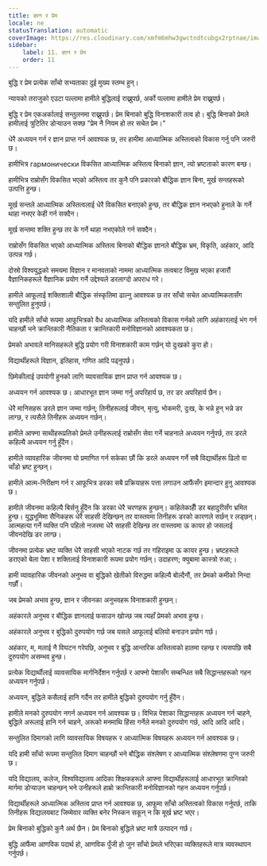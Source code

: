 ```yaml
---
title: ज्ञान र प्रेम
locale: ne
statusTranslation: automatic
coverImage: https://res.cloudinary.com/xmfm6mhw3gwctndtcubgx2rptnae/image/upload/v1740337243/small_cover_educacion_fundamental_a051170f1c.webp
sidebar:
    label: 11. ज्ञान र प्रेम
    order: 11
---
```

बुद्धि र प्रेम प्रत्येक साँचो सभ्यताका दुई मुख्य स्तम्भ हुन्।

न्यायको तराजुको एउटा पल्लामा हामीले बुद्धिलाई राख्नुपर्छ, अर्को पल्लामा हामीले प्रेम राख्नुपर्छ।

बुद्धि र प्रेम एकअर्कालाई सन्तुलनमा राख्नुपर्छ। प्रेम बिनाको बुद्धि विनाशकारी तत्व हो। बुद्धि बिनाको प्रेमले हामीलाई त्रुटितिर डोऱ्याउन सक्छ "प्रेम नै नियम हो तर सचेत प्रेम।"

धेरै अध्ययन गर्न र ज्ञान प्राप्त गर्न आवश्यक छ, तर हामीमा आध्यात्मिक अस्तित्वको विकास गर्नु पनि जरुरी छ।

हामीभित्र гармонически विकसित आध्यात्मिक अस्तित्व बिनाको ज्ञान, त्यो भ्रष्टताको कारण बन्छ।

हामीभित्र राम्रोसँग विकसित भएको अस्तित्व तर कुनै पनि प्रकारको बौद्धिक ज्ञान बिना, मूर्ख सन्तहरूको उत्पत्ति हुन्छ।

मूर्ख सन्तले आध्यात्मिक अस्तित्वलाई धेरै विकसित बनाएको हुन्छ, तर बौद्धिक ज्ञान नभएको हुनाले के गर्ने थाहा नभएर केही गर्न सक्दैन।

मूर्ख सन्तमा शक्ति हुन्छ तर के गर्ने थाहा नभएकोले गर्न सक्दैन।

राम्रोसँग विकसित भएको आध्यात्मिक अस्तित्व बिनाको बौद्धिक ज्ञानले बौद्धिक भ्रम, विकृति, अहंकार, आदि उत्पन्न गर्छ।

दोस्रो विश्वयुद्धको समयमा विज्ञान र मानवताको नाममा आध्यात्मिक तत्वबाट विमुख भएका हजारौं वैज्ञानिकहरूले वैज्ञानिक प्रयोग गर्ने उद्देश्यले डरलाग्दो अपराध गरे।

हामीले आफूलाई शक्तिशाली बौद्धिक संस्कृतिमा ढाल्नु आवश्यक छ तर साँचो सचेत आध्यात्मिकतासँग सन्तुलित हुनुपर्छ।

यदि हामीले साँचो रूपमा आफूभित्रको वैध आध्यात्मिक अस्तित्वको विकास गर्नको लागि अहंकारलाई भंग गर्न चाहन्छौं भने क्रान्तिकारी नैतिकता र क्रान्तिकारी मनोविज्ञानको आवश्यकता छ।

प्रेमको अभावले मानिसहरूले बुद्धि प्रयोग गरी विनाशकारी काम गर्छन् यो दुःखको कुरा हो।

विद्यार्थीहरूले विज्ञान, इतिहास, गणित आदि पढ्नुपर्छ।

छिमेकीलाई उपयोगी हुनको लागि व्यावसायिक ज्ञान प्राप्त गर्न आवश्यक छ।

अध्ययन गर्न आवश्यक छ। आधारभूत ज्ञान जम्मा गर्नु अपरिहार्य छ, तर डर अपरिहार्य छैन।

धेरै मानिसहरू डरले ज्ञान जम्मा गर्छन्; तिनीहरूलाई जीवन, मृत्यु, भोकमरी, दुःख, के भन्ने हुन् भन्ने डर लाग्छ, र त्यसैले तिनीहरू अध्ययन गर्छन्।

हामीले आफ्ना साथीहरूप्रतिको प्रेमले उनीहरूलाई राम्रोसँग सेवा गर्ने चाहनाले अध्ययन गर्नुपर्छ, तर डरले कहिल्यै अध्ययन गर्नु हुँदैन।

हामीले व्यावहारिक जीवनमा यो प्रमाणित गर्न सकेका छौं कि डरले अध्ययन गर्ने सबै विद्यार्थीहरू ढिलो वा चाँडो भ्रष्ट हुन्छन्।

हामीले आत्म-निरीक्षण गर्न र आफूभित्र डरका सबै प्रक्रियाहरू पत्ता लगाउन आफैंसँग इमान्दार हुनु आवश्यक छ।

हामीले जीवनमा कहिल्यै बिर्सनु हुँदैन कि डरका धेरै चरणहरू हुन्छन्। कहिलेकाहीँ डर बहादुरीसँग भ्रमित हुन्छ। युद्धभूमिमा सैनिकहरू धेरै साहसी देखिन्छन् तर वास्तवमा तिनीहरू डरको कारणले सर्छन् र लड्छन्। आत्महत्या गर्ने व्यक्ति पनि पहिलो नजरमा धेरै साहसी देखिन्छ तर वास्तवमा ऊ कायर हो जसलाई जीवनदेखि डर लाग्छ।

जीवनमा प्रत्येक भ्रष्ट व्यक्ति धेरै साहसी भएको नाटक गर्छ तर गहिराइमा ऊ कायर हुन्छ। भ्रष्टहरूले डराएको बेला पेशा र शक्तिलाई विनाशकारी रूपमा प्रयोग गर्छन्। उदाहरण; क्युबामा कास्त्रो रुआ;।

हामी व्यावहारिक जीवनको अनुभव वा बुद्धिको खेतीको विरुद्धमा कहिल्यै बोल्दैनौं, तर प्रेमको कमीको निन्दा गर्छौं।

जब प्रेमको अभाव हुन्छ, ज्ञान र जीवनका अनुभवहरू विनाशकारी हुन्छन्।

अहंकारले अनुभव र बौद्धिक ज्ञानलाई फसाउन खोज्छ जब त्यहाँ प्रेमको अभाव हुन्छ।

अहंकारले अनुभव र बुद्धिको दुरुपयोग गर्छ जब यसले आफूलाई बलियो बनाउन प्रयोग गर्छ।

अहंकार, म, मलाई नै विघटन गरेपछि, अनुभव र बुद्धि आन्तरिक अस्तित्वको हातमा रहन्छ र त्यसपछि सबै दुरुपयोग असम्भव हुन्छ।

प्रत्येक विद्यार्थीलाई व्यावसायिक मार्गनिर्देशन गर्नुपर्छ र आफ्नो पेशासँग सम्बन्धित सबै सिद्धान्तहरूको गहन अध्ययन गर्नुपर्छ।

अध्ययन, बुद्धिले कसैलाई हानि गर्दैन तर हामीले बुद्धिको दुरुपयोग गर्नु हुँदैन।

हामीले मनको दुरुपयोग नगर्न अध्ययन गर्न आवश्यक छ। विभिन्न पेशाका सिद्धान्तहरू अध्ययन गर्न चाहने, बुद्धिले अरूलाई हानि गर्न चाहने, अरूको मनमाथि हिंसा गर्नेले मनको दुरुपयोग गर्छ, आदि आदि आदि।

सन्तुलित दिमागको लागि व्यावसायिक विषयहरू र आध्यात्मिक विषयहरू अध्ययन गर्न आवश्यक छ।

यदि हामी साँचो रूपमा सन्तुलित दिमाग चाहन्छौं भने बौद्धिक संश्लेषण र आध्यात्मिक संश्लेषणमा पुग्न जरुरी छ।

यदि विद्यालय, कलेज, विश्वविद्यालय आदिका शिक्षकहरूले आफ्ना विद्यार्थीहरूलाई आधारभूत क्रान्तिको मार्गमा डोऱ्याउन चाहन्छन् भने उनीहरूले हाम्रो क्रान्तिकारी मनोविज्ञानको गहन अध्ययन गर्नुपर्छ।

विद्यार्थीहरूले आध्यात्मिक अस्तित्व प्राप्त गर्न आवश्यक छ, आफूमा साँचो अस्तित्वको विकास गर्नुपर्छ, ताकि तिनीहरू विद्यालयबाट जिम्मेवार व्यक्ति बनेर निस्कन सकून् न कि मूर्ख भ्रष्ट भएर।

प्रेम बिनाको बुद्धिको कुनै अर्थ छैन। प्रेम बिनाको बुद्धिले भ्रष्ट मात्रै उत्पादन गर्छ।

बुद्धि आफैंमा आणविक पदार्थ हो, आणविक पुँजी हो जुन साँचो प्रेमले भरिएका व्यक्तिहरूले मात्र व्यवस्थापन गर्नुपर्छ।
